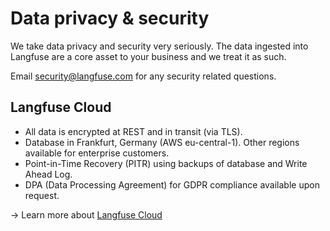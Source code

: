 # Data privacy & security

We take data privacy and security very seriously. The data ingested into Langfuse are a core asset to your business and we treat it as such.

Email security@langfuse.com for any security related questions.

## Langfuse Cloud

- All data is encrypted at REST and in transit (via TLS).
- Database in Frankfurt, Germany (AWS eu-central-1). Other regions available for enterprise customers.
- Point-in-Time Recovery (PITR) using backups of database and Write Ahead Log.
- DPA (Data Processing Agreement) for GDPR compliance available upon request.

→ Learn more about [Langfuse Cloud](/docs/deployment/cloud)
